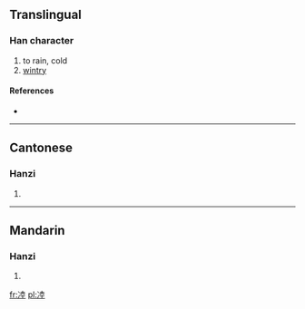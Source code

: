 ==Translingual==

===Han character===
{{Han char|rn=15|rad=冫|as=08|sn=10|four=|canj=戈一土金土 (IMGCG)}}

# to rain, cold
# [[wintry]]

====References====
* {{Han ref|kx=0132.340|hdz=10298.020|uh=34D0|ud=13520}}

----

==Cantonese==

===Hanzi===
{{yue-hanzi|jyut=|y=luk6}}

# {{defn|Cantonese|sort=冫08}}

----

==Mandarin==

===Hanzi===
{{cmn-hanzi|pin=[[lù]] ([[lu4]])|wg=lu<sup>4</sup>}}

# {{defn|Mandarin|sort=冫08}}

[[fr:㓐]]
[[pl:㓐]]